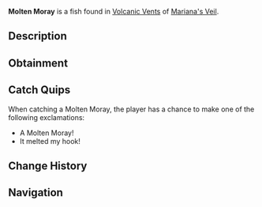 {{FishInfobox
|image          = Molten Moray.png
|rarity         = Rare
|sea            = First Sea
|location       = [[Volcanic Vents]]
|sublocation    = 
|sources        = Fishing Rod
|radar_location = 
|xp             = 450
|weather        = Rain
|time           = 
|season         = Spring
|bait           = Minnow
|base_weight    = 23
|base_value     = 1300
|weight_range   = 15
|base_chance    = 15
|base_resil     = 35
}}
'''Molten Moray''' is a {{Rarity|Rare}} fish found in [[Volcanic Vents]] of [[Mariana's Veil]].

== Description ==
{{Description|A long, slender fish with dark, heat-resistant scales. Hot to the touch.|Bestiary Entry}}

== Obtainment ==
{{Description|Small yet blindingly bright. When it rains, it hunts.|Bestiary Hint}}
{{Fish Availability|
Mariana's Veil/Volcanic Vents
|top_rods      = 
Firefly Rod\621276.11\274500.4;
Rapid Rod\612430\277003.89;
Wildflower Rod\589405.45\263275.37;
Frog Rod\587035.53\249754.39;
Fast Rod\565698.59\248239.44;
Long Rod\422700.12\189375.15;
Brick Built Rod\412861.83\184967.47;
Lucky Rod\455212.71\203579.76;
Trident Rod\551510.5\186165.85;
Free Spirit Rod\516279.73\174646.3;
No-Life Rod\388082.4\130476.79;
Training Rod\387098.37\161535.19;
Challenger's Rod\341182.65\118557.38;
Seraphic Rod\339898.77\125396.17;
Rod Of The Forgotten Fang\334232.84\119570.72;
Blazebringer Rod\333470.26\116529.36;
Ethereal Prism Rod\333015.21\125791.15;
Astralhook Rod\332736.02\125414.42;
Rod Of The Exalted One\316801.78\109249.84;
Verdant Shear Rod\315463.69\109536.48;
Rod Of The Depths\312394.46\108293.87;
Zeus Rod\311949.89\108780.2;
Depthseeker Rod\291259.2\100441.42;
Avalanche Rod\263626.4\90733.79;
Volcanic Rod\261223.47\86020.59;
Steady Rod\100389.1\33244.64
|recommended   = Trident Rod
}}

== Catch Quips ==
When catching a Molten Moray, the player has a chance to make one of the following exclamations:
* A Molten Moray!
* It melted my hook!

== Change History ==
{{Change History|{{subst:Current Version}}}}

== Navigation ==
{{Fish Navbox|Volcanic Vents}}